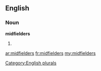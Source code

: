 ==English==

===Noun===
'''midfielders'''

# {{plural of|[[midfielder]]}}

[[Category:English plurals]]

[[ar:midfielders]]
[[fr:midfielders]]
[[my:midfielders]]
